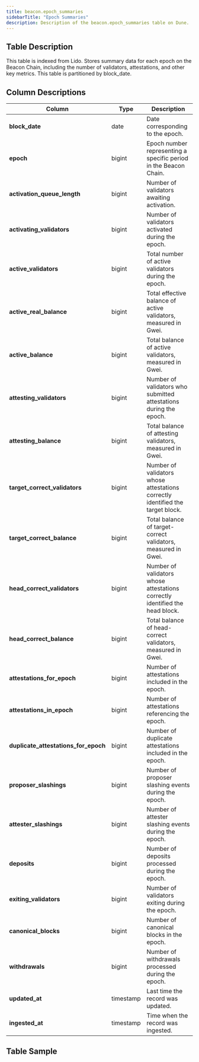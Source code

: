 ```yaml
---
title: beacon.epoch_summaries
sidebarTitle: "Epoch Summaries"
description: Description of the beacon.epoch_summaries table on Dune.
---
```


## Table Description
This table is indexed from Lido. Stores summary data for each epoch on the Beacon Chain, including the number of validators, attestations, and other key metrics. This table is partitioned by block_date.

## Column Descriptions
| **Column**                       | **Type**    | **Description**                                                                                   |
|----------------------------------|-------------|---------------------------------------------------------------------------------------------------|
| **block_date**                   | date        | Date corresponding to the epoch.                                                                  |
| **epoch**                        | bigint      | Epoch number representing a specific period in the Beacon Chain.                                  |
| **activation_queue_length**      | bigint      | Number of validators awaiting activation.                                                         |
| **activating_validators**        | bigint      | Number of validators activated during the epoch.                                                  |
| **active_validators**            | bigint      | Total number of active validators during the epoch.                                               |
| **active_real_balance**          | bigint      | Total effective balance of active validators, measured in Gwei.                                   |
| **active_balance**               | bigint      | Total balance of active validators, measured in Gwei.                                             |
| **attesting_validators**         | bigint      | Number of validators who submitted attestations during the epoch.                                 |
| **attesting_balance**            | bigint      | Total balance of attesting validators, measured in Gwei.                                          |
| **target_correct_validators**    | bigint      | Number of validators whose attestations correctly identified the target block.                    |
| **target_correct_balance**       | bigint      | Total balance of target-correct validators, measured in Gwei.                                     |
| **head_correct_validators**      | bigint      | Number of validators whose attestations correctly identified the head block.                      |
| **head_correct_balance**         | bigint      | Total balance of head-correct validators, measured in Gwei.                                       |
| **attestations_for_epoch**       | bigint      | Number of attestations included in the epoch.                                                     |
| **attestations_in_epoch**        | bigint      | Number of attestations referencing the epoch.                                                     |
| **duplicate_attestations_for_epoch** | bigint  | Number of duplicate attestations included in the epoch.                                           |
| **proposer_slashings**           | bigint      | Number of proposer slashing events during the epoch.                                              |
| **attester_slashings**           | bigint      | Number of attester slashing events during the epoch.                                              |
| **deposits**                     | bigint      | Number of deposits processed during the epoch.                                                    |
| **exiting_validators**           | bigint      | Number of validators exiting during the epoch.                                                    |
| **canonical_blocks**             | bigint      | Number of canonical blocks in the epoch.                                                          |
| **withdrawals**                  | bigint      | Number of withdrawals processed during the epoch.                                                 |
| **updated_at**                   | timestamp   | Last time the record was updated.                                                                 |
| **ingested_at**                  | timestamp   | Time when the record was ingested.                                                                |


## Table Sample


<TableSample tableSchema="beacon" tableName="epoch_summaries" />
